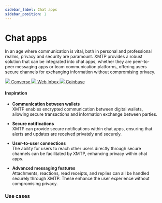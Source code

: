 ```yaml
---
sidebar_label: Chat apps
sidebar_position: 1
---
```



# Chat apps

In an age where communication is vital, both in personal and professional realms, privacy and security are paramount. XMTP provides a robust solution that can be integrated into chat apps, whether they are peer-to-peer messaging apps or team communication platforms, offering users secure channels for exchanging information without compromising privacy.

<div class="chain-list white">
  <a href="https://getconverse.app" class="chain-item">
    <img src={converse} />
    <span>Converse</span>
  </a>
  <a href="https://xmtp.chat/" class="chain-item">
    <img src={webinbox} />
    <span>Web Inbox</span>
  </a>
  <a href="https://www.coinbase.com/wallet" class="chain-item">
    <img src={cb} />
    <span>Coinbase</span>
  </a>
</div>

#### Inspiration

- **Communication between wallets**  
   XMTP enables encrypted communication between digital wallets, allowing secure transactions and information exchange between parties.

- **Secure notifications**  
   XMTP can provide secure notifications within chat apps, ensuring that alerts and updates are received privately and securely.

- **User-to-user connections**  
   The ability for users to reach other users directly through secure channels can be facilitated by XMTP, enhancing privacy within chat apps.

- **Advanced messaging features**  
   Attachments, reactions, read receipts, and replies can all be handled securely through XMTP. These enhance the user experience without compromising privacy.

### Use cases


<Usecases />
